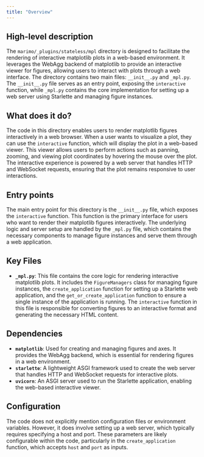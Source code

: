 ```yaml
---
title: "Overview"
---
```


## High-level description

The `marimo/_plugins/stateless/mpl` directory is designed to facilitate the rendering of interactive matplotlib plots in a web-based environment. It leverages the WebAgg backend of matplotlib to provide an interactive viewer for figures, allowing users to interact with plots through a web interface. The directory contains two main files: `__init__.py` and `_mpl.py`. The `__init__.py` file serves as an entry point, exposing the `interactive` function, while `_mpl.py` contains the core implementation for setting up a web server using Starlette and managing figure instances.

## What does it do?

The code in this directory enables users to render matplotlib figures interactively in a web browser. When a user wants to visualize a plot, they can use the `interactive` function, which will display the plot in a web-based viewer. This viewer allows users to perform actions such as panning, zooming, and viewing plot coordinates by hovering the mouse over the plot. The interactive experience is powered by a web server that handles HTTP and WebSocket requests, ensuring that the plot remains responsive to user interactions.

## Entry points

The main entry point for this directory is the `__init__.py` file, which exposes the `interactive` function. This function is the primary interface for users who want to render their matplotlib figures interactively. The underlying logic and server setup are handled by the `_mpl.py` file, which contains the necessary components to manage figure instances and serve them through a web application.

## Key Files

- **`_mpl.py`**: This file contains the core logic for rendering interactive matplotlib plots. It includes the `FigureManagers` class for managing figure instances, the `create_application` function for setting up a Starlette web application, and the `get_or_create_application` function to ensure a single instance of the application is running. The `interactive` function in this file is responsible for converting figures to an interactive format and generating the necessary HTML content.

## Dependencies

- **`matplotlib`**: Used for creating and managing figures and axes. It provides the WebAgg backend, which is essential for rendering figures in a web environment.
- **`starlette`**: A lightweight ASGI framework used to create the web server that handles HTTP and WebSocket requests for interactive plots.
- **`uvicorn`**: An ASGI server used to run the Starlette application, enabling the web-based interactive viewer.

## Configuration

The code does not explicitly mention configuration files or environment variables. However, it does involve setting up a web server, which typically requires specifying a host and port. These parameters are likely configurable within the code, particularly in the `create_application` function, which accepts `host` and `port` as inputs.